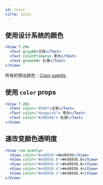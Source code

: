 ```yaml
---
id: color
title: Color
---
```


## 使用设计系统的颜色

```jsx live
<View f-20>
  <Text gray60>王勃</Text>
  <Text colorPrimary> 李白</Text>
  <Text green40> 杜甫</Text>
</View>
```

所有的预设颜色：[Color palette](/docs/design-system-color)

## 使用 `color` props

```jsx live
<View f-20>
  <Text color="#999">王勃</Text>
  <Text color="deeppink"> 李白</Text>
  <Text color="#20B2AA"> 杜甫</Text>
</View>
```

## 速改变颜色透明度

```jsx live
<View row evenly>
  <View color="#ed8936">#ed8936</View>
  <View color="#ed8936.8">#ed8936.8</View>
  <View color="#ed8936.6">#ed8936.6</View>
  <View color="#ed8936.4">#ed8936.4</View>
  <View color="#ed8936.2">#ed8936.4</View>
</View>
```

